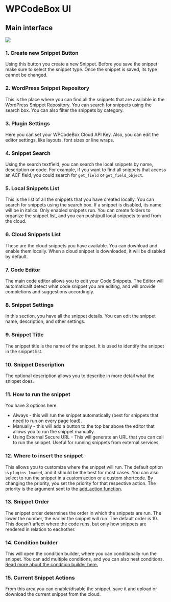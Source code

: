 


# WPCodeBox UI

## Main interface
<Image src="/images/wpcodebox_ui_2.png" width={800} height={800} />

### 1. Create new Snippet Button
Using this button you create a new Snippet. Before you save the snippet make sure to select the snippet type. Once the snippet is saved, its type cannot be changed.

### 2. WordPress Snippet Repository
This is the place where you can find all the snippets that are available in the WordPress Snippet Repository. You can search for snippets using the search box. You can also filter the snippets by category.

### 3. Plugin Settings
Here you can set your WPCodeBox Cloud API Key. Also, you can edit the editor settings, like layouts, font sizes or line wraps.

### 4. Snippet Search
Using the search textfield, you can search the local snippets by name, description or code. For example, if you want to find all snippets that access an ACF field, you could search for `get_field` or `get_field_object`.

### 5. Local Snippets List
This is the list of all the snippets that you have created locally. You can search for snippets using the search box. If a snippet is disabled, its name will be in italics. Only enabled snippets run.
You can create folders to organize the snippet list, and you can push/pull local snippets to and from the cloud.

### 6. Cloud Snippets List
These are the cloud snippets you have available. You can download and enable them locally. When a cloud snippet is downloaded, it will be disabled by default.

### 7. Code Editor
The main code editor allows you to edit your Code Snippets. The Editor will automaticallt detect what code snippet you are editing, and will provide completions and suggestions accordingly.

### 8. Snippet Settings
In this section, you have all the snippet details. You can edit the snippet name, description, and other settings.

### 9. Snippet Title
The snippet title is the name of the snippet. It is used to identify the snippet in the snippet list.

### 10. Snippet Description
The optional description allows you to describe in more detail what the snippet does.

### 11. How to run the snippet
You have 3 options here.
 - Always - this will run the snippet automatically (best for snippets that need to run on every page load).
 - Manually - this will add a button to the top bar above the editor that allows you to run the snippet manually.
 - Using External Secure URL - This will generate an URL that you can call to run the snippet. Useful for running snippets from external services.

### 12. Where to insert the snippet
This allows you to customize where the snippet will run. The default option is `plugins_loaded`, and it should be the best for most cases.
You can also select to run the snippet in a custom action or a custom shortcode.
By changing the priority, you set the priority for that respective action. The priority is the argument sent to the [add_action function](https://developer.wordpress.org/reference/functions/add_action/).

### 13. Snippet Order
The snippet order determines the order in which the snippets are run. The lower the number, the earlier the snippet will run. The default order is 10. This doesn't affect where the code runs, but only how snippets are rendered in relation to eachother.

### 14. Condition builder
This will open the condition builder, where you can conditionally run the snippet. You can add multiple conditions, and you can also nest conditions. [Read more about the condition builder here.](/condition_builder)

### 15. Current Snippet Actions
From this area you can enable/disable the snippet, save it and upload or download the current snippet from the cloud.
